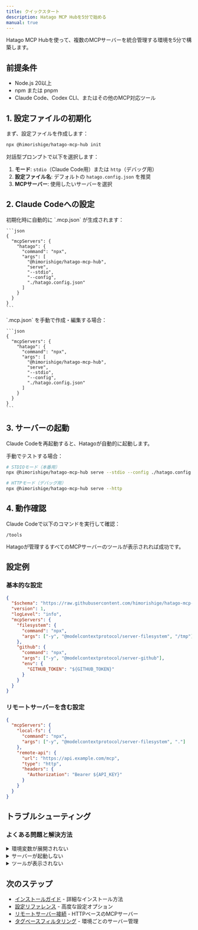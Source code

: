 ```yaml
---
title: クイックスタート
description: Hatago MCP Hubを5分で始める
manual: true
---
```



Hatago MCP Hubを使って、複数のMCPサーバーを統合管理する環境を5分で構築します。

## 前提条件

- Node.js 20以上
- npm または pnpm
- Claude Code、Codex CLI、またはその他のMCP対応ツール

## 1. 設定ファイルの初期化

まず、設定ファイルを作成します：

```bash
npx @himorishige/hatago-mcp-hub init
```

対話型プロンプトで以下を選択します：

1. **モード**: `stdio`（Claude Code用）または `http`（デバッグ用）
2. **設定ファイル名**: デフォルトの `hatago.config.json` を推奨
3. **MCPサーバー**: 使用したいサーバーを選択

## 2. Claude Codeへの設定

<Tabs>
  <TabItem label="自動設定">
    初期化時に自動的に `.mcp.json` が生成されます：

    ```json
    {
      "mcpServers": {
        "hatago": {
          "command": "npx",
          "args": [
            "@himorishige/hatago-mcp-hub",
            "serve",
            "--stdio",
            "--config",
            "./hatago.config.json"
          ]
        }
      }
    }
    ```

</TabItem>
  <TabItem label="手動設定">
    `.mcp.json` を手動で作成・編集する場合：

    ```json
    {
      "mcpServers": {
        "hatago": {
          "command": "npx",
          "args": [
            "@himorishige/hatago-mcp-hub",
            "serve",
            "--stdio",
            "--config",
            "./hatago.config.json"
          ]
        }
      }
    }
    ```

</TabItem>
</Tabs>

## 3. サーバーの起動

Claude Codeを再起動すると、Hatagoが自動的に起動します。

手動でテストする場合：

```bash
# STDIOモード（本番用）
npx @himorishige/hatago-mcp-hub serve --stdio --config ./hatago.config.json

# HTTPモード（デバッグ用）
npx @himorishige/hatago-mcp-hub serve --http
```

## 4. 動作確認

Claude Codeで以下のコマンドを実行して確認：

```
/tools
```

Hatagoが管理するすべてのMCPサーバーのツールが表示されれば成功です。

## 設定例

### 基本的な設定

```json
{
  "$schema": "https://raw.githubusercontent.com/himorishige/hatago-mcp-hub/main/schemas/config.schema.json",
  "version": 1,
  "logLevel": "info",
  "mcpServers": {
    "filesystem": {
      "command": "npx",
      "args": ["-y", "@modelcontextprotocol/server-filesystem", "/tmp"]
    },
    "github": {
      "command": "npx",
      "args": ["-y", "@modelcontextprotocol/server-github"],
      "env": {
        "GITHUB_TOKEN": "${GITHUB_TOKEN}"
      }
    }
  }
}
```

### リモートサーバーを含む設定

```json
{
  "mcpServers": {
    "local-fs": {
      "command": "npx",
      "args": ["-y", "@modelcontextprotocol/server-filesystem", "."]
    },
    "remote-api": {
      "url": "https://api.example.com/mcp",
      "type": "http",
      "headers": {
        "Authorization": "Bearer ${API_KEY}"
      }
    }
  }
}
```

## トラブルシューティング

### よくある問題と解決方法

<details>
<summary>環境変数が展開されない</summary>

環境変数が設定されているか確認：

```bash
echo $GITHUB_TOKEN
```

設定されていない場合は、エクスポート：

```bash
export GITHUB_TOKEN="your-token-here"
```

またはデフォルト値を使用：

```json
{
  "env": {
    "GITHUB_TOKEN": "${GITHUB_TOKEN:-default-value}"
  }
}
```

</details>

<details>
<summary>サーバーが起動しない</summary>

1. Node.jsバージョンを確認：

   ```bash
   node --version  # v20以上が必要
   ```

2. ログレベルを上げてデバッグ：

   ```bash
   npx @himorishige/hatago-mcp-hub serve --verbose
   ```

3. 設定ファイルの検証：
   ```bash
   cat hatago.config.json | jq .  # JSON構文チェック
   ```

</details>

<details>
<summary>ツールが表示されない</summary>

1. 内部リソースで確認：

   ```json
   { "jsonrpc": "2.0", "method": "resources/read", "id": 1, "params": { "uri": "hatago://servers" } }
   ```

2. 個別サーバーの状態を確認
3. 設定変更時は外部ツール（nodemon/PM2）で自動再起動、または手動で再起動

</details>

## 次のステップ

- [インストールガイド](/ja/getting-started/installation/) - 詳細なインストール方法
- [設定リファレンス](/ja/reference/config/) - 高度な設定オプション
- [リモートサーバー接続](/ja/how-to/remote-servers/) - HTTPベースのMCPサーバー
- [タグベースフィルタリング](/ja/how-to/tag-filtering/) - 環境ごとのサーバー管理
